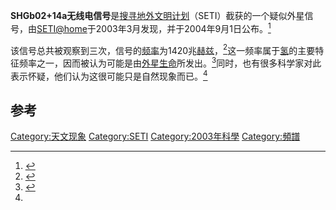 '''SHGb02+14a无线电信号'''是[[搜寻地外文明计划|搜寻地外文明计划]]（SETI）截获的一个疑似外星信号，由[[SETI@home|SETI@home]]于2003年3月发现，并于2004年9月1日公布。<ref>{{cite news|publisher=[[New_Scientist|New Scientist]]|title=Mysterious signals from light years away|url=http://www.newscientist.com/article.ns?id=dn6341|last=Reich|first=Euginie|date=2004-09-01|accessdate=2006-06-12|archive-date=2006-06-22|archive-url=https://web.archive.org/web/20060622131421/http://www.newscientist.com/article.ns?id=dn6341|dead-url=no}}</ref>

该信号总共被观察到三次，信号的[[频率|频率]]为1420兆[[赫兹|赫兹]]，<ref>{{cite web|title=Gaussian Candidate SHGb02+14a|url=http://seticlassic.ssl.berkeley.edu/Candidates/SHGb02+14a/SHGb02+14a.html|accessdate=2006-06-12|publisher=SETI@home|archive-url=https://www.webcitation.org/6HpZbAJ0S?url=http://seticlassic.ssl.berkeley.edu/Candidates/SHGb02+14a/SHGb02+14a.html|archive-date=2013-07-03|dead-url=yes}}</ref>这一频率属于[[氢|氢]]的主要特征频率之一，因而被认为可能是由[[外星生命|外星生命]]所发出。<ref name="people">{{cite web|title=多次出现类型特别前所未见 神秘电波疑自外星|url=http://www.people.com.cn/GB/keji/1058/2759233.html|accessdate=2010-02-07|publisher=人民网|archive-url=https://web.archive.org/web/20070305181009/http://www.people.com.cn/GB/keji/1058/2759233.html|archive-date=2007-03-05|dead-url=no}}</ref>同时，也有很多科学家对此表示怀疑，他们认为这很可能只是自然现象而已。<ref name="people" />
==参考==
{{reflist}}
{{Extraterrestrial life}}
{{Astro-stub}}
[[Category:天文现象|Category:天文现象]]
[[Category:SETI|Category:SETI]]
[[Category:2003年科學|Category:2003年科學]]
[[Category:頻譜|Category:頻譜]]